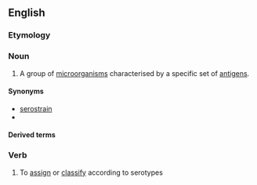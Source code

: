 {{also|sérotype}}
==English==

===Etymology===
{{confix|en|sero|type}}

===Noun===
{{en-noun}}

# {{lb|en|immunology}} A group of [[microorganism]]s characterised by a specific set of [[antigen]]s.

====Synonyms====
* [[serostrain]]
* {{l|en|serovar}}

====Derived terms====
{{der2|en
|heteroserotype
|multiserotype
|monoserotype
|serotypeable
|intraserotype}}

===Verb===
{{en-verb|serotyp}}

# To [[assign]] or [[classify]] according to serotypes
